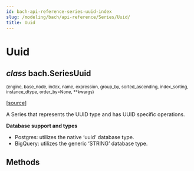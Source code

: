 ```yaml
---
id: bach-api-reference-series-uuid-index
slug: /modeling/bach/api-reference/Series/Uuid/
title: Uuid
---
```


# Uuid

<div className="class">

## <span className="type-annotation"><em>class</em></span> <span className="additional-name">bach.</span><span className="name">SeriesUuid</span>

<small className="parameter-list">(<span className="parameter" id="engine">engine</span>, <span className="parameter" id="base_node">base_node</span>, <span className="parameter" id="index">index</span>, <span className="parameter" id="name">name</span>, <span className="parameter" id="expression">expression</span>, <span className="parameter" id="group_by">group_by</span>, <span className="parameter" id="sorted_ascending">sorted_ascending</span>, <span className="parameter" id="index_sorting">index_sorting</span>, <span className="parameter" id="instance_dtype">instance_dtype</span>, <span className="parameter" id="order_by">order_by=None</span>, <span className="parameter" id="**">\*\*kwargs</span>)</small>


&#8203;<span className="view-source">[[source]](https://github.com/objectiv/objectiv-analytics/blob/main/bach/bach/series/series_uuid.py)</span>

<div className="content">

A Series that represents the UUID type and has UUID specific operations.

**Database support and types**

* Postgres: utilizes the native ‘uuid’ database type.
* BigQuery: utilizes the generic ‘STRING’ database type.


</div>


</div>

## Methods

<div className="table-autosummary">

|                                                   |                                                                                                                                                                                                     |
| ------------------------------------------------- | -------------------------------------------------------------------------------------------------------------------------------------------------------------------------------------------------- |


</div>
